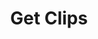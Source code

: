 ---
title: 'Get Clips'
openapi: 'GET /api/request/aiclip/get?requestId={requestId}'
description: 'Description of your new file.'
---